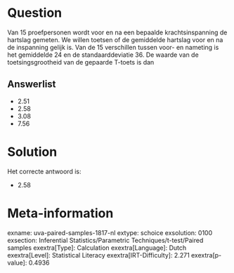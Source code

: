Question
========

Van 15 proefpersonen wordt voor en na een bepaalde krachtsinspanning de
hartslag gemeten. We willen toetsen of de gemiddelde hartslag voor en na
de inspanning gelijk is. Van de 15 verschillen tussen voor- en nameting
is het gemiddelde 24 en de standaarddeviatie 36. De waarde van de
toetsingsgrootheid van de gepaarde T-toets is dan

Answerlist
----------

* 2.51
* 2.58
* 3.08
* 7.56

Solution
========

Het correcte antwoord is: 

* 2.58

Meta-information
================
exname: uva-paired-samples-1817-nl
extype: schoice
exsolution: 0100
exsection: Inferential Statistics/Parametric Techniques/t-test/Paired samples
exextra[Type]: Calculation
exextra[Language]: Dutch
exextra[Level]: Statistical Literacy
exextra[IRT-Difficulty]: 2.271
exextra[p-value]: 0.4936
